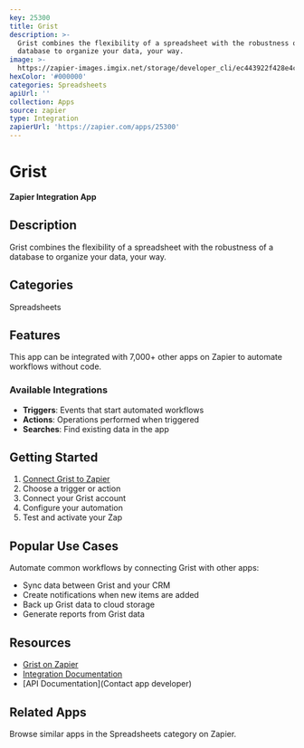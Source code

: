 ```yaml
---
key: 25300
title: Grist
description: >-
  Grist combines the flexibility of a spreadsheet with the robustness of a
  database to organize your data, your way.
image: >-
  https://zapier-images.imgix.net/storage/developer_cli/ec443922f428e4cbe85396b441b89c68.png?auto=format%2Ccompress&ixlib=python-3.0.0&q=50
hexColor: '#000000'
categories: Spreadsheets
apiUrl: ''
collection: Apps
source: zapier
type: Integration
zapierUrl: 'https://zapier.com/apps/25300'
---
```

# Grist

**Zapier Integration App**

## Description

Grist combines the flexibility of a spreadsheet with the robustness of a database to organize your data, your way.

## Categories

Spreadsheets

## Features

This app can be integrated with 7,000+ other apps on Zapier to automate workflows without code.

### Available Integrations

- **Triggers**: Events that start automated workflows
- **Actions**: Operations performed when triggered
- **Searches**: Find existing data in the app

## Getting Started

1. [Connect Grist to Zapier](https://zapier.com/apps/25300)
2. Choose a trigger or action
3. Connect your Grist account
4. Configure your automation
5. Test and activate your Zap

## Popular Use Cases

Automate common workflows by connecting Grist with other apps:

- Sync data between Grist and your CRM
- Create notifications when new items are added
- Back up Grist data to cloud storage
- Generate reports from Grist data

## Resources

- [Grist on Zapier](https://zapier.com/apps/25300)
- [Integration Documentation](https://zapier.com/apps/25300/integrations)
- [API Documentation](Contact app developer)

## Related Apps

Browse similar apps in the Spreadsheets category on Zapier.
